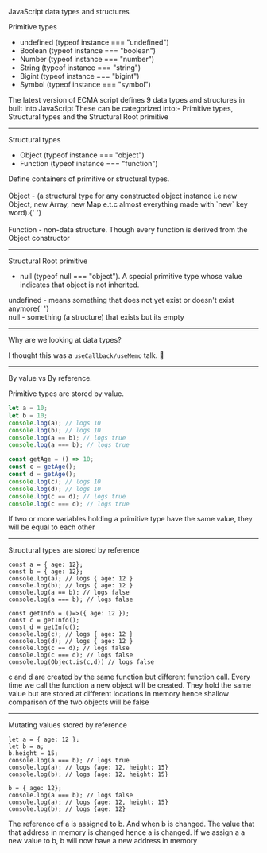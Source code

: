 
JavaScript data types and structures

Primitive types

- undefined (typeof instance === "undefined")
- Boolean (typeof instance === "boolean")
- Number (typeof instance === "number")
- String (typeof instance === "string")
- Bigint (typeof instance === "bigint")
- Symbol (typeof instance === "symbol")

<Notes>
  The latest version of ECMA script defines 9 data types and structures in built
  into JavaScript These can be categorized into:- Primitive types, Structural
  types and the Structural Root primitive
</Notes>

---

Structural types

- Object (typeof instance === "object")
- Function (typeof instance === "function")

<Notes>
  Define containers of primitive or structural types. <br />
  <br />
  Object - (a structural type for any constructed object instance i.e new
  Object, new Array, new Map e.t.c almost everything made with `new` key word).{' '}
  <br />
  <br />
  Function - non-data structure. Though every function is derived from the
  Object constructor
</Notes>

---

Structural Root primitive

- null (typeof null === "object"). A special primitive type whose value indicates that object is not inherited.

<Notes>
  undefined - means something that does not yet exist or doesn't exist anymore{' '}
  <br />
  null - something (a structure) that exists but its empty
</Notes>

---

Why are we looking at data types?

I thought this was a `useCallback/useMemo` talk. 🤔

---

By value vs By reference.

Primitive types are stored by value.

```js
let a = 10;
let b = 10;
console.log(a); // logs 10
console.log(b); // logs 10
console.log(a == b); // logs true
console.log(a === b); // logs true

const getAge = () => 10;
const c = getAge();
const d = getAge();
console.log(c); // logs 10
console.log(d); // logs 10
console.log(c == d); // logs true
console.log(c === d); // logs true
```

<Notes>
  If two or more variables holding a primitive type have the same value, they
  will be equal to each other
</Notes>

---

Structural types are stored by reference

```
const a = { age: 12};
const b = { age: 12};
console.log(a); // logs { age: 12 }
console.log(b); // logs { age: 12 }
console.log(a == b); // logs false
console.log(a === b); // logs false

const getInfo = ()=>({ age: 12 });
const c = getInfo();
const d = getInfo();
console.log(c); // logs { age: 12 }
console.log(d); // logs { age: 12 }
console.log(c == d); // logs false
console.log(c === d); // logs false
console.log(Object.is(c,d)) // logs false
```

<Notes>
  c and d are created by the same function but different function call. Every
  time we call the function a new object will be created. They hold the same
  value but are stored at different locations in memory hence shallow comparison
  of the two objects will be false
</Notes>

---

Mutating values stored by reference

```
let a = { age: 12 };
let b = a;
b.height = 15;
console.log(a === b); // logs true
console.log(a); // logs {age: 12, height: 15}
console.log(b); // logs {age: 12, height: 15}

b = { age: 12};
console.log(a === b); // logs false
console.log(a); // logs {age: 12, height: 15}
console.log(b); // logs {age: 12}
```

<Notes>
  The reference of a is assigned to b. And when b is changed. The value that
  that address in memory is changed hence a is changed. If we assign a a new
  value to b, b will now have a new address in memory
</Notes>
